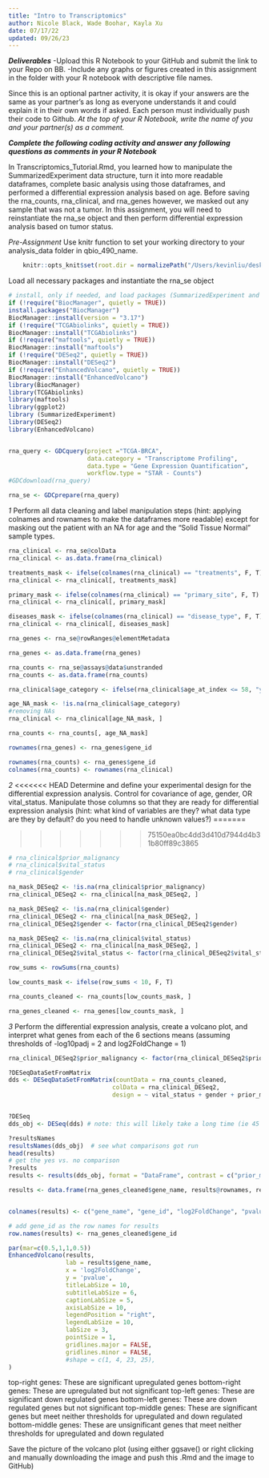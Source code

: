```yaml
---
title: "Intro to Transcriptomics"
author: Nicole Black, Wade Boohar, Kayla Xu
date: 07/17/22
updated: 09/26/23
---
```


***Deliverables***
-Upload this R Notebook to your GitHub and submit the link to your Repo on BB.
-Include any graphs or figures created in this assignment in the folder with your R notebook with descriptive file names.

Since this is an optional partner activity, it is okay if your answers are the same as your partner’s as long as everyone understands it and could explain it in their own words if asked. Each person must individually push their code to Github. *At the top of your R Notebook, write the name of you and your partner(s) as a comment.*

***Complete the following coding activity and answer any following questions as comments in your R Notebook***

In Transcriptomics_Tutorial.Rmd, you learned how to manipulate the SummarizedExperiment data structure, turn it into more readable dataframes, complete basic analysis using those dataframes, and performed a differential expression analysis based on age. Before saving the rna_counts, rna_clinical, and rna_genes however, we masked out any sample that was not a tumor. In this assignment, you will need to reinstantiate the rna_se object and then perform differential expression analysis based on tumor status.

*Pre-Assignment*
Use knitr function to set your working directory to your analysis_data folder in qbio_490_name.
```r
    knitr::opts_knit$set(root.dir = normalizePath("/Users/kevinliu/desktop/qbio_490/QBIO_490_kevinliu/analysis_data"))
```

Load all necessary packages and instantiate the rna_se object
```r
# install, only if needed, and load packages (SummarizedExperiment and TCGAbiolinks)
if (!require("BiocManager", quietly = TRUE))
install.packages("BiocManager")
BiocManager::install(version = "3.17")
if (!require("TCGAbiolinks", quietly = TRUE))
BiocManager::install("TCGAbiolinks")
if (!require("maftools", quietly = TRUE))
BiocManager::install("maftools")
if (!require("DESeq2", quietly = TRUE))
BiocManager::install("DESeq2")
if (!require("EnhancedVolcano", quietly = TRUE))
BiocManager::install("EnhancedVolcano")
library(BiocManager)
library(TCGAbiolinks)
library(maftools)
library(ggplot2)
library (SummarizedExperiment)
library(DESeq2)
library(EnhancedVolcano)


rna_query <- GDCquery(project ="TCGA-BRCA",
                      data.category = "Transcriptome Profiling",
                      data.type = "Gene Expression Quantification",
                      workflow.type = "STAR - Counts")
#GDCdownload(rna_query)

rna_se <- GDCprepare(rna_query)
```


*1*
Perform all data cleaning and label manipulation steps (hint: applying colnames and rownames to make the dataframes more readable) except for masking out the patient with an NA for age and the "Solid Tissue Normal" sample types.
```r
rna_clinical <- rna_se@colData
rna_clinical <- as.data.frame(rna_clinical)

treatments_mask <- ifelse(colnames(rna_clinical) == "treatments", F, T)
rna_clinical <- rna_clinical[, treatments_mask]

primary_mask <- ifelse(colnames(rna_clinical) == "primary_site", F, T)
rna_clinical <- rna_clinical[, primary_mask]

diseases_mask <- ifelse(colnames(rna_clinical) == "disease_type", F, T)
rna_clinical <- rna_clinical[, diseases_mask]

rna_genes <- rna_se@rowRanges@elementMetadata

rna_genes <- as.data.frame(rna_genes)

rna_counts <- rna_se@assays@data$unstranded
rna_counts <- as.data.frame(rna_counts)

rna_clinical$age_category <- ifelse(rna_clinical$age_at_index <= 58, "young", "old")

age_NA_mask <- !is.na(rna_clinical$age_category)
#removing NAs
rna_clinical <- rna_clinical[age_NA_mask, ]

rna_counts <- rna_counts[, age_NA_mask]

rownames(rna_genes) <- rna_genes$gene_id

rownames(rna_counts) <- rna_genes$gene_id
colnames(rna_counts) <- rownames(rna_clinical)


```


*2*
<<<<<<< HEAD
Determine and define your experimental design for the differential expression analysis. Control for covariance of age, gender, OR vital_status. Manipulate those columns so that they are ready for differential expression analysis (hint: what kind of variables are they? what data type are they by default? do you need to handle unknown values?)
=======

>>>>>>> 75150ea0bc4dd3d410d7944d4b31b80ff89c3865

```r
# rna_clinical$prior_malignancy
# rna_clinical$vital_status
# rna_clinical$gender

na_mask_DESeq2 <- !is.na(rna_clinical$prior_malignancy)
rna_clinical_DESeq2 <- rna_clinical[na_mask_DESeq2, ]

na_mask_DESeq2 <- !is.na(rna_clinical$gender)
rna_clinical_DESeq2 <- rna_clinical[na_mask_DESeq2, ]
rna_clinical_DESeq2$gender <- factor(rna_clinical_DESeq2$gender)

na_mask_DESeq2 <- !is.na(rna_clinical$vital_status)
rna_clinical_DESeq2 <- rna_clinical[na_mask_DESeq2, ]
rna_clinical_DESeq2$vital_status <- factor(rna_clinical_DESeq2$vital_status)

row_sums <- rowSums(rna_counts)

low_counts_mask <- ifelse(row_sums < 10, F, T)

rna_counts_cleaned <- rna_counts[low_counts_mask, ]

rna_genes_cleaned <- rna_genes[low_counts_mask, ]

```


*3*
Perform the differential expression analysis, create a volcano plot, and interpret what genes from each of the 6 sections means (assuming thresholds of -log10padj = 2 and log2FoldChange = 1)
```r
rna_clinical_DESeq2$prior_malignancy <- factor(rna_clinical_DESeq2$prior_malignancy)

?DESeqDataSetFromMatrix
dds <- DESeqDataSetFromMatrix(countData = rna_counts_cleaned,
                             colData = rna_clinical_DESeq2,
                             design = ~ vital_status + gender + prior_malignancy)


?DESeq
dds_obj <- DESeq(dds) # note: this will likely take a long time (ie 45 minutes to 2 hours)

?resultsNames
resultsNames(dds_obj)  # see what comparisons got run
head(results)
# get the yes vs. no comparison
?results
results <- results(dds_obj, format = "DataFrame", contrast = c("prior_malignancy", "yes", "no")) 

results <- data.frame(rna_genes_cleaned$gene_name, results@rownames, results@listData$log2FoldChange, results@listData$pvalue, results@listData$padj, -log10(results@listData$padj))


colnames(results) <- c("gene_name", "gene_id", "log2FoldChange", "pvalue", "padj", "-log10(padj)") ## FIX column names

# add gene_id as the row names for results
row.names(results) <- rna_genes_cleaned$gene_id

par(mar=c(0.5,1,1,0.5))
EnhancedVolcano(results, 
                lab = results$gene_name, 
                x = 'log2FoldChange', 
                y = 'pvalue',
                titleLabSize = 10,
                subtitleLabSize = 6,
                captionLabSize = 5,
                axisLabSize = 10,
                legendPosition = "right",
                legendLabSize = 10,
                labSize = 3,
                pointSize = 1,
                gridlines.major = FALSE,
                gridlines.minor = FALSE,
                #shape = c(1, 4, 23, 25),
)


```

top-right genes: These are significant upregulated genes
bottom-right genes: These are upregulated but not significant
top-left genes: These are significant down regulated genes
bottom-left genes: These are down regulated genes but not significant 
top-middle genes: These are significant genes but meet neither thresholds for upregulated and down regulated
bottom-middle genes: These are unsignificant genes that meet neither thresholds for upregulated and down regulated

Save the picture of the volcano plot (using either ggsave() or right clicking and manually downloading the image and push this .Rmd and the image to GitHub)
